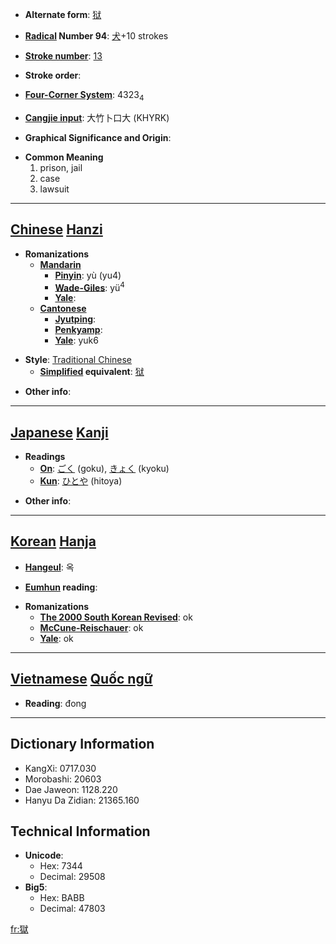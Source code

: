 * '''Alternate form''': [[狱]]

* '''[[Wiktionary:Chinese radical index| Radical]] Number 94''': [[Wiktionary:Chinese radical index 犬|犬]]+10 strokes

* '''[[Wiktionary:Chinese total strokes index|Stroke number]]''': [[Wiktionary:Chinese total strokes index 13|13]]

* '''Stroke order''': 

* '''[[Wiktionary:Chinese four corner index|Four-Corner System]]''': 4323<sub>4</sub>

* '''[[Wiktionary:Chinese Cangjie index|Cangjie input]]''': 大竹卜口大 (KHYRK)

* '''Graphical Significance and Origin''': 

* '''Common Meaning'''
*#prison, jail
*# case
*# lawsuit


----

== [[Chinese]] [[Hanzi]] ==

* '''Romanizations'''
** '''[[Mandarin]]'''
*** '''[[Pinyin]]''': yù (yu4)
*** '''[[Wade-Giles]]''': yü<sup>4</sup>
*** '''[[Yale]]''': 
** '''[[Cantonese]]'''
*** '''[[Jyutping]]''':
*** '''[[Penkyamp]]''': 
*** '''[[Yale]]''': yuk6

* '''Style''': [[Traditional Chinese]] 
** '''[[Simplified Chinese|Simplified]] equivalent''': [[狱]]

* '''Other info''': 

----

== [[Japanese]] [[Kanji]] ==

* '''Readings'''
** '''[[On]]''': [[ごく]] (goku), [[きょく]] (kyoku)
** '''[[Kun]]''': [[ひとや]] (hitoya)

* '''Other info''':  

----

== [[Korean]] [[Hanja]] ==

* '''[[Hangeul]]''': 옥

* '''[[Eumhun]] reading''': 

* '''Romanizations'''
** '''[[The 2000 South Korean Revised Romanization|The 2000 South Korean Revised]]''': ok
** '''[[McCune-Reischauer]]''': ok
** '''[[Yale]]''': ok


----

== [[Vietnamese]] [[Quốc ngữ]] ==

* '''Reading''': đong

----

== Dictionary Information ==

* KangXi: 0717.030
* Morobashi: 20603
* Dae Jaweon: 1128.220
* Hanyu Da Zidian: 21365.160

== Technical Information ==

* '''Unicode''':
** Hex: 7344
** Decimal: 29508
* '''Big5''':
** Hex: BABB
** Decimal: 47803

[[fr:獄]]